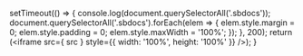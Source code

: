 
<Meta title="Tests/Unit - coverage" />

  setTimeout(() => {
    console.log(document.querySelectorAll('.sbdocs'));
    document.querySelectorAll('.sbdocs').forEach(elem => {
      elem.style.margin = 0;
      elem.style.padding = 0;
      elem.style.maxWidth = '100%';
    });
  }, 200);
  return (<iframe src={ src } style={{ width: '100%', height: '100%' }} />);
}

<FullscreenIframe src="https://alexxiia.github.io/vernite-frontend/coverage/" />
